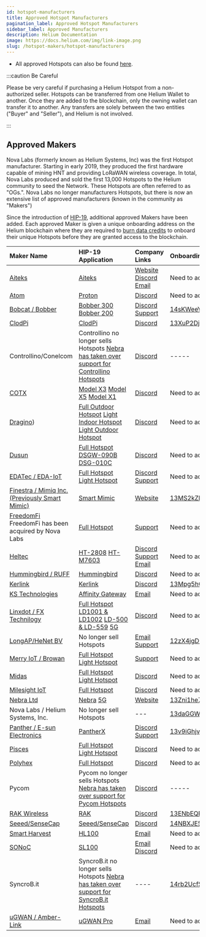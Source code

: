 ```yaml
---
id: hotspot-manufacturers
title: Approved Hotspot Manufacturers
pagination_label: Approved Hotspot Manufacturers
sidebar_label: Approved Manufacturers
description: Helium Documentation
image: https://docs.helium.com/img/link-image.png
slug: /hotspot-makers/hotspot-manufacturers
---
```



<!-- TODO: section in docs for Manufacturing topics - migrate from google docs and notion -->

<!-- TODO: links to ethics docs -->

- All approved Hotspots can also be found [here](/mine-hnt).

<!-- TODO: check this link 👆, likely in notion, should pull into docs -->

<!-- TODO: every product is approved by the Manufacturing Compliance Committee (MCC), not every Maker -->

<!-- TODO: merge man docs with maker apps list -->

<!-- TODO: merge manufacturer docs with maker apps list -->

:::caution Be Careful

Please be very careful if purchasing a Helium Hotspot from a non-authorized seller. Hotspots can be
transferred from one Helium Wallet to another. Once they are added to the blockchain, only the
owning wallet can transfer it to another. Any transfers are solely between the two entities ("Buyer"
and "Seller"), and Helium is not involved.

:::
## Approved Makers

Nova Labs (formerly known as Helium Systems, Inc) was the first Hotspot manufacturer. Starting in
early 2019, they produced the first hardware capable of mining HNT and providing LoRaWAN wireless
coverage. In total, Nova Labs produced and sold the first 13,000 Hotspots to the Helium community to
seed the Network. These Hotspots are often referred to as "OGs.". Nova Labs no longer manufacturers Hotspots, but there is
now an extensive list of approved manufacturers (known in the community as "Makers")


Since the introduction of
[HIP-19](https://github.com/helium/HIP/blob/master/0019-third-party-manufacturers.md), additional
approved Makers have been added. Each approved Maker is given a unique onboarding address on the
Helium blockchain where they are required to [burn data credits](/blockchain/transaction-fees) to
onboard their unique Hotspots before they are granted access to the blockchain.

| Maker Name                                              | HIP-19 Application                                                                                           | Company Links | Onboarding Maker Address                                                                                                                            |
| :------------------------------------------------------------- | :----------------------------------------------------------------------------------------------- | :---------------- | :-------------------------------------------------------------------------------------------------------------------------------------------------- |
| [Aiteks](https://shop.aiteks.com/)   | [Aiteks](https://github.com/dewi-alliance/hotspot-manufacturers/blob/0d63e182f1381888d017ebf867c860d53ee8bd83/applications/Aitek-inc.md)        | [Website](https://shop.aiteks.com/)      [Discord](https://discord.gg/nrVjTE9vBp)         [Email](info@aiteks.com) | Need to add |
| [Atom](https://www.atomdesign.io)           | [Proton](https://github.com/dewi-alliance/hotspot-manufacturers/blob/main/atom-design-and-innovation.md) | [Discord](https://discord.gg/sBQP69fcGd) | Need to add |
| [Bobcat / Bobber](http://bobber.com/)        | [Bobber 300](https://github.com/dewi-alliance/hotspot-manufacturers/blob/main/applications/easylinkin.md)       [Bobber 200](https://github.com/dewi-alliance/hotspot-manufacturers/blob/main/applications/bobcat-light-audit.md)    |       [Discord](https://discord.gg/2Barf528uj)  [Support](https://zendesk.bobber.com/hc/en-us/requests/new)  | [14sKWeeYWQWrBSnLGq79uRQqZyw3Ldi7oBdxbF6a54QboTNBXDL](https://explorer-old.helium.com/accounts/14sKWeeYWQWrBSnLGq79uRQqZyw3Ldi7oBdxbF6a54QboTNBXDL) |
| [ClodPi](https://clodpi.io/)                   | [ClodPi](https://github.com/dewi-alliance/hotspot-manufacturers/blob/main/applications/clodpi.md)            | [Discord](https://discord.gg/unJjAtZHBZ)   | [13XuP2DjHEHVkKguDDZD2ev5AeqMLuJ8UQ44efEcDmVTnBcvc6F](https://explorer-old.helium.com/accounts/13XuP2DjHEHVkKguDDZD2ev5AeqMLuJ8UQ44efEcDmVTnBcvc6F) |
| Controllino/Conelcom          | Controllino no longer sells Hotspots  [Nebra  has taken over support for Controllino Hotspots](https://www.nebra.com/blogs/news/nebra-ltd-providing-updates-for-controllino-conelcom-hotspots) | [Discord](https://discord.gg/sBQP69fcGd) | ----- |
| [COTX](https://www.cotxnetworks.com/)         | [Model X3](https://github.com/dewi-alliance/hotspot-manufacturers/blob/main/applications/cotx-networks.md) [Model X5](https://github.com/dewi-alliance/hotspot-manufacturers/blob/main/cotx_outdoor-full-hotspot.md)  [Model X1](https://github.com/dewi-alliance/hotspot-manufacturers/blob/main/cotx_light-hotspot.md) | [Discord](https://discord.gg/s8NAKj7Vfx) | Need to add |
| [Dragino](https://www.dragino.com))         | [Full Outdoor Hotspot](https://github.com/dewi-alliance/hotspot-manufacturers/blob/main/applications/dragino-full-hotspot.md)     [Light Indoor Hotspot](https://github.com/dewi-alliance/hotspot-manufacturers/blob/main/applications/dragino-light-hotspot.md) [Light Outdoor Hotspot](https://github.com/dewi-alliance/hotspot-manufacturers/blob/main/applications/dragino-light-hotspot.md) | [Discord](https://discord.gg/KSwbc6EsRJ) | Need to add |
| [Dusun](https://www.dusuniot.com/)         | [Full Hotspot](https://github.com/dewi-alliance/hotspot-manufacturers/blob/main/dusun.md)     [DSGW-090B](https://github.com/dewi-alliance/hotspot-manufacturers/blob/main/dusun_light_hotspot.md) [DSG-010C](https://github.com/dewi-alliance/hotspot-manufacturers/blob/main/dusun_outdoor.md) | [Discord](https://discord.gg/KSwbc6EsRJ) | Need to add |
| [EDATec / EDA-IoT](https://www.eda-iot.com)      | [Full Hotspot](https://github.com/dewi-alliance/hotspot-manufacturers/blob/main/applications/edatec.md)    [Light Hotspot](https://github.com/dewi-alliance/hotspot-manufacturers/blob/main/applications/edatec-light.md) | [Discord](https://discord.gg/SKwEeSreJu)      [Support](support@edatec.cn)   | Need to add |
| [Finestra / Mimiq Inc. (Previously Smart Mimic)](https://smartmimic.com)                   | [Smart Mimic](https://github.com/dewi-alliance/hotspot-manufacturers/blob/main/applications/smart-mimic.md)  | [Website](https://thefinestra.com) | [13MS2kZHU4h6wp3tExgoHdDFjBsb9HB9JBvcbK9XmfNyJ7jqzVv](https://explorer-old.helium.com/accounts/13MS2kZHU4h6wp3tExgoHdDFjBsb9HB9JBvcbK9XmfNyJ7jqzVv) |
| [FreedomFi](https://freedomfi.com/) FreedomFi has been acquired by Nova Labs    | [Full Hotspot](https://github.com/dewi-alliance/hotspot-manufacturers/blob/main/applications/freedomfi.md)  | [Support](https://freedomfi.com/)   | Need to add |
| [Heltec](https://heltec.org/)  | [HT-2808](https://github.com/dewi-alliance/hotspot-manufacturers/blob/main/applications/heltec.md)    [HT-M7603](https://github.com/dewi-alliance/hotspot-manufacturers/blob/main/applications/heltec-light.md)  |  [Discord](https://discord.gg/Pt85TrZfxZ)  [Support](https://docs.heltec.org/) [Email](support@heltec.cn) | Need to add |
| [Hummingbird / RUFF](https://www.xdt.com) | [Hummingbird](https://github.com/ruffjs/HIP/blob/master/0019-third-party-manufacturers/ruff.md) |  [Discord](https://discord.gg/wUk9nfFGZW) | Need to add |
| [Kerlink](https://www.kerlink.com)                      | [Kerlink](https://github.com/dewi-alliance/hotspot-manufacturers/tree/main/applications/kerlink)             | [Discord](https://discord.gg/9sYADWvZPg)  | [13Mpg5hCNjSxHJvWjaanwJPBuTXu1d4g5pGvGBkqQe3F8mAwXhK](https://explorer-old.helium.com/accounts/13Mpg5hCNjSxHJvWjaanwJPBuTXu1d4g5pGvGBkqQe3F8mAwXhK) |
| [KS Technologies](https://kstechnologies.com/)| [Affinity Gateway](https://github.com/dewi-alliance/hotspot-manufacturers/blob/main/applications/ks-technologies.md) |  [Email](info@kstechnologies.com) | Need to add |
| [Linxdot / FX Technilogy](https://www.linxdot.com)| [Full Hotspot](https://github.com/dewi-alliance/hotspot-manufacturers/blob/main/applications/linxdot.md)  [LD1001 & LD1002](https://github.com/dewi-alliance/hotspot-manufacturers/blob/main/linxdot-rockchip.md) [LD-500 & LD-559](https://github.com/dewi-alliance/hotspot-manufacturers/blob/main/linxdot-light-hotspots.md)   [5G](https://github.com/dewi-alliance/hotspot-manufacturers/blob/6d837055a189fa2e19b5f3c4163b4d75d524a268/linxdot-5g-hotspot.md) |  [Discord](https://discord.gg/8uDT3Hve)| Need to add |
| [LongAP/HeNet BV](https://www.longap.com) |  No longer sell Hotspots |         [Email Support](support@longap.co)    | [12zX4jgDGMbJgRwmCfRNGXBuphkQRqkUTcLzYHTQvd4Qgu8kiL4](https://explorer-old.helium.com/accounts/12zX4jgDGMbJgRwmCfRNGXBuphkQRqkUTcLzYHTQvd4Qgu8kiL4) |
| [Merry IoT / Browan ](https://www.browan.com/) | [Full Hotspot](https://github.com/dewi-alliance/hotspot-manufacturers/blob/main/applications/merryiot.md) [Light Hotspot](https://github.com/dewi-alliance/hotspot-manufacturers/blob/main/applications/MerryIoT%20Light%20Hotspot%20V2.md) |  [Support](support@merryiot.com) | Need to add |
| [Midas](https://www.midaswireless.io/) | [Full Hotspot](https://github.com/helium/HIP/blob/3768d9bbdaf9cd0e9377ce61ac86424393b354ff/0019-third-party-manufacturers/midas.md) [Light Hotspot](https://github.com/dewi-alliance/hotspot-manufacturers/blob/main/applications/midas-light-hotspot.md) |  [Discord](https://discord.gg/yFSTWJrA6R) | Need to add |
| [Milesight IoT](www.milesight-iot.com)| [Full Hotspot](https://github.com/helium/HIP/blob/bd53cbb57621b63b832163960ea2dd8fb78b1c72/0019-third-party-manufacturers/Milesight%20IoT.md) |  [Discord](https://discord.gg/2wAbU4eyRy)| Need to add |
| [Nebra Ltd](https://www.nebra.com/)                     | [Nebra](https://github.com/dewi-alliance/hotspot-manufacturers/blob/main/applications/nebra-ltd.md)     [5G](https://github.com/dewi-alliance/hotspot-manufacturers/blob/main/applications/nebra-5g-ready.md)     | [Website](https://www.nebra.com/)  |  [13Zni1he7KY9pUmkXMhEhTwfUpL9AcEV1m2UbbvFsrU9QPTMgE3](https://explorer-old.helium.com/accounts/13Zni1he7KY9pUmkXMhEhTwfUpL9AcEV1m2UbbvFsrU9QPTMgE3) |
| Nova Labs / Helium Systems, Inc.           |  No longer sell Hotspots                          |      ---      | [13daGGWvDQyTyHFDCPz8zDSVTWgPNNfJ4oh31Teec4TRWfjMx53](https://explorer-old.helium.com/accounts/13daGGWvDQyTyHFDCPz8zDSVTWgPNNfJ4oh31Teec4TRWfjMx53) |
| [Panther / E-sun Electronics](https://panther.global/)   | [PantherX](https://github.com/dewi-alliance/hotspot-manufacturers/blob/main/applications/pantherx.md)        | [Discord](https://discord.gg/CQCpPNeekn)     [Support](http://panther.global)   | [13v9iGhjvQUtVaZXcFFRCEbL1nPR4R8QJowBgMUcaGM2v1aV6mn](https://explorer-old.helium.com/accounts/13v9iGhjvQUtVaZXcFFRCEbL1nPR4R8QJowBgMUcaGM2v1aV6mn) |
| [Pisces](http://www.piscesminer.com/)| [Full Hotspot](https://github.com/dewi-alliance/hotspot-manufacturers/blob/main/applications/pisces-miner.md) [Light Hotspot](https://github.com/dewi-alliance/hotspot-manufacturers/blob/main/Pisces-Indoor-Light-Hotspot.md) |  [Discord](https://discord.gg/cBwEUxHcn4) | Need to add |
| [Polyhex](http://www.polyhex.net/)| [Full Hotspot](https://github.com/dewi-alliance/hotspot-manufacturers/blob/main/Polyhex.md)  |  [Discord](https://discord.gg/Xx32dUy377) | Need to add |
| Pycom         | Pycom no longer sells Hotspots  [Nebra  has taken over support for Pycom Hotspots](https://www.nebra.com/blogs/news/infrastructure-migration-and-pycom-software) | [Discord](https://discord.gg/sBQP69fcGd) | ----- |
| [RAK Wireless](https://www.rakwireless.com/) | [RAK](https://github.com/dewi-alliance/hotspot-manufacturers/blob/main/applications/rak-wireless.md) | [Discord](https://discord.gg/j92Nu5nmP9)  | [13ENbEQPAvytjLnqavnbSAzurhGoCSNkGECMx7eHHDAfEaDirdY](https://explorer-old.helium.com/accounts/13ENbEQPAvytjLnqavnbSAzurhGoCSNkGECMx7eHHDAfEaDirdY) |
| [Seeed/SenseCap](https://www.sensecapmx.com/)           | [Seeed/SenseCap](https://github.com/dewi-alliance/hotspot-manufacturers/blob/main/applications/seeed.md)     | [Discord](https://discord.gg/QqMgVwHT3X)    | [14NBXJE5kAAZTMigY4dcjXSMG4CSqjYwvteQWwQsYhsu2TKN6AF](https://explorer-old.helium.com/accounts/14NBXJE5kAAZTMigY4dcjXSMG4CSqjYwvteQWwQsYhsu2TKN6AF) |
| [Smart Harvest](https://smartharvest.ca/) | [HL100](https://github.com/SmartHarvestInstruments/HIP/blob/master/0019-third-party-manufacturers/smart-harvest-instruments.md)  |   [Email](support@smartharvest.ca) | Need to add |
| [SONoC](https://sonoc.tw/) | [SL100](https://github.com/dewi-alliance/hotspot-manufacturers/blob/0d50f13b6942de34dcbf87b64f8d795f4c57189f/SONoC.md)  |   [Email](support@SONoC.tw)   [Discord](https://discord.com/invite/jVRadSDNew) | Need to add |
| SyncroB.it            | SyncroB.it no longer sells Hotspots      [Nebra  has taken over support for SyncroB.it Hotspots](https://www.nebra.com/blogs/news/syncrobit-hotspots-join-nebra-family) | ---- | [14rb2UcfS9U89QmKswpZpjRCUVCVu1haSyqyGY486EvsYtvdJmR](https://explorer-old.helium.com/accounts/14rb2UcfS9U89QmKswpZpjRCUVCVu1haSyqyGY486EvsYtvdJmR) |
| [uGWAN / Amber-Link](https://www.ugwan.io/) | [uGWAN Pro](https://github.com/dewi-alliance/hotspot-manufacturers/blob/main/ugwan-pro-ecc608.md)  |   [Email](support@ugwan.io)   | Need to add |
